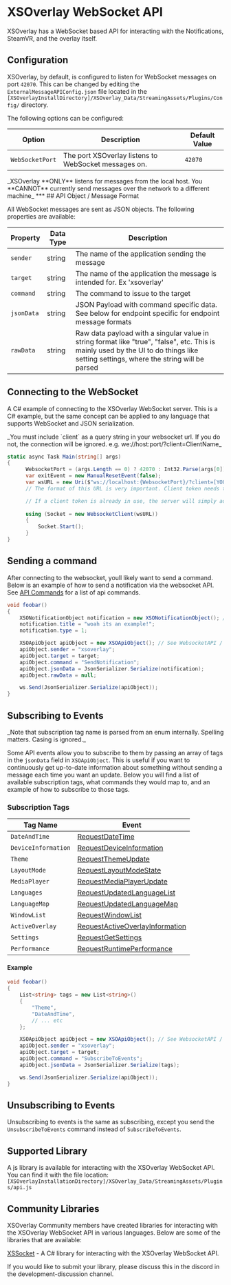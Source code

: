 
# XSOverlay WebSocket API

XSOverlay has a WebSocket based API for interacting with the Notifications, SteamVR, and the overlay itself.

## Configuration

XSOverlay, by default, is configured to listen for WebSocket messages on port `42070`. This can be changed by editing the `ExternalMessageAPIConfig.json` file located in the `[XSOverlayInstallDirectory]/XSOverlay_Data/StreamingAssets/Plugins/Config/` directory.

The following options can be configured:

| Option | Description | Default Value |
| --- | --- | --- |
| `WebSocketPort` | The port XSOverlay listens to WebSocket messages on. | `42070` |


<Callout type="warning">
_XSOverlay **ONLY** listens for messages from the local host. You **CANNOT** currently send messages over the network to a different machine_
</Callout>
***
## API Object / Message Format

All WebSocket messages are sent as JSON objects. The following properties are available:

| Property | Data Type | Description |
| --- | --- | --- |
| `sender` | string | The name of the application sending the message |
| `target` | string | The name of the application the message is intended for. Ex 'xsoverlay'|
| `command` | string | The command to issue to the target |
| `jsonData` | string | JSON Payload with command specific data. See below for endpoint specific for endpoint message formats |
| `rawData` | string | Raw data payload with a singular value in string format like "true", "false", etc. This is mainly used by the UI to do things like setting settings, where the string will be parsed|

## Connecting to the WebSocket
A C# example of connecting to the XSOverlay WebSocket server. This is a C# example, but the same concept can be applied to any language that supports WebSocket and JSON serialization.

<Callout type="warning">
_You must include `client` as a query string in your websocket url. If you do not, the connection will be ignored. e.g. we://host:port/?client=ClientName_
</Callout>

```cs copy filename="C#"
static async Task Main(string[] args)
{
      WebsocketPort = (args.Length == 0) ? 42070 : Int32.Parse(args[0]);
      var exitEvent = new ManualResetEvent(false);
      var wsURL = new Uri($"ws://localhost:{WebsocketPort}/?client=[YOURAPPNAMEHERE]");
      // The format of this URL is very important. Client token needs to be there and should be the name of your application, if a client token is not present, the server will reject the connection.

      // If a client token is already in use, the server will simply add it to a list. This means that if anything sends a message to your client token, it will be sent to everything in that list for the token.
      
      using (Socket = new WebsocketClient(wsURL))
      {
          Socket.Start();
      }
}
```

## Sending a command
After connecting to the websocket, youll likely want to send a command. Below is an example of how to send a notification via the websocket API.
See [API Commands](apicommands) for a list of api commands.

```cs copy filename="C#"
void foobar()
{
    XSONotificationObject notification = new XSONotificationObject(); // See WebsocketAPI / XSONotificationObject for more information
    notification.title = "woah its an example!";
    notification.type = 1;

    XSOApiObject apiObject = new XSOApiObject(); // See WebsocketAPI / XSOApiObject for more information
    apiObject.sender = "xsoverlay";
    apiObject.target = target;
    apiObject.command = "SendNotification";
    apiObject.jsonData = JsonSerializer.Serialize(notification);
    apiObject.rawData = null;

    ws.Send(JsonSerializer.Serialize(apiObject));
}
```

## Subscribing to Events
<Callout>
_Note that subscription tag name is parsed from an enum internally. Spelling matters. Casing is ignored._
</Callout>

Some API events allow you to subscribe to them by passing an array of tags in the `jsonData` field in `XSOApiObject`.
This is useful if you want to continuously get up-to-date information about something without sending a message each time you want an update.
Below you will find a list of available subscription tags, what commands they would map to, and an example of how to subscribe to those tags.

 
### Subscription Tags
| Tag Name | Event |
| --- | --- |
| `DateAndTime` | [RequestDateTime](apicommands#RequestDateTime) |
| `DeviceInformation` | [RequestDeviceInformation](apicommands#RequestDeviceInformation) |
| `Theme` | [RequestThemeUpdate](apicommands#RequestThemeUpdate) |
| `LayoutMode` | [RequestLayoutModeState](apicommands#RequestLayoutModeState) |
| `MediaPlayer` | [RequestMediaPlayerUpdate](apicommands#RequestMediaPlayerUpdate) |
| `Languages` | [RequestUpdatedLanguageList](apicommands#RequestUpdatedLanguageList) |
| `LanguageMap` | [RequestUpdatedLanguageMap](apicommands#RequestUpdatedLanguageMap) |
| `WindowList` | [RequestWindowList](apicommands#RequestWindowList) |
| `ActiveOverlay` | [RequestActiveOverlayInformation](apicommands#RequestActiveOverlayInformation) |
| `Settings` | [RequestGetSettings](apicommands#RequestGetSettings) |
| `Performance` | [RequestRuntimePerformance](apicommands#RequestRuntimePerformance) |

#### Example
```cs copy filename="C#"
void foobar()
{
    List<string> tags = new List<string>()
    {
        "Theme",
        "DateAndTime",
        // ... etc
    };

    XSOApiObject apiObject = new XSOApiObject(); // See WebsocketAPI / XSOApiObject for more information
    apiObject.sender = "xsoverlay";
    apiObject.target = target;
    apiObject.command = "SubscribeToEvents";
    apiObject.jsonData = JsonSerializer.Serialize(tags);

    ws.Send(JsonSerializer.Serialize(apiObject));
}
```

## Unsubscribing to Events
Unsubscribing to events is the same as subscribing, except you send the `UnsubscribeToEvents` command instead of `SubscribeToEvents`.


## Supported Library
A js library is available for interacting with the XSOverlay WebSocket API. You can find it with the file location:
`[XSOverlayInstallationDirectory]/XSOverlay_Data/StreamingAssets/Plugins/api.js`


## Community Libraries
XSOverlay Community members have created libraries for interacting with the XSOverlay WebSocket API in various languages. Below are some of the libraries that are available:

[XSSocket](https://github.com/Duinrahaic/XSSocket) - A C# library for interacting with the XSOverlay WebSocket API.

If you would like to submit your library, please discuss this in the discord in the development-discussion channel.